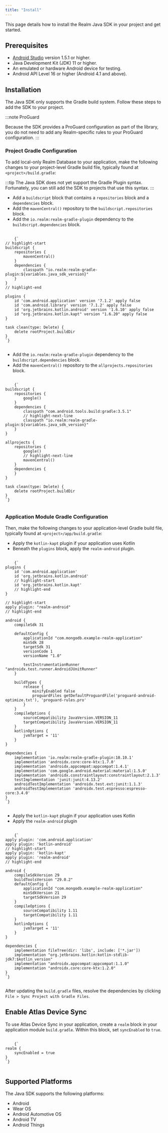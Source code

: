 ```yaml
---
title: "Install"
---
```



This page details how to install the Realm Java SDK in your project
and get started.

## Prerequisites

- [Android Studio](https://developer.android.com/studio/index.html)
  version 1.5.1 or higher.
- Java Development Kit (JDK) 11 or higher.
- An emulated or hardware Android device for testing.
- Android API Level 16 or higher (Android 4.1 and above).

## Installation

The Java SDK only supports the Gradle build system. Follow these steps
to add the SDK to your project.

:::note ProGuard

Because the SDK provides a ProGuard configuration as part
of the library, you do not need to add any
Realm-specific rules to your ProGuard configuration.
:::

### Project Gradle Configuration

To add local-only Realm Database to your application, make
the following changes to your project-level Gradle build
file, typically found at `<project>/build.gradle`:

<Tabs groupId="gradle-syntax">
  <TabItem value="plugin" label="Gradle Plugin Syntax">

:::tip
The Java SDK does not yet support the Gradle Plugin syntax. Fortunately,
you can still add the SDK to projects that use this syntax.
:::

- Add a `buildscript` block that contains a `repositories` block and a `dependencies` block.
- Add the `mavenCentral()` repository to the `buildscript.repositories` block.
- Add the `io.realm:realm-gradle-plugin` dependency to the `buildscript.dependencies` block.

<pre>
  <code
    parentName="pre"
    {...{
      language: "groovy",
    }}
  >
    {`
// highlight-start
buildscript {
    repositories {
        mavenCentral()
    }
    dependencies {
        classpath "io.realm:realm-gradle-plugin:${variables.java_sdk_version}"
    }
}
// highlight-end

plugins {
    id 'com.android.application' version '7.1.2' apply false
    id 'com.android.library' version '7.1.2' apply false
    id 'org.jetbrains.kotlin.android' version '1.6.10' apply false
    id "org.jetbrains.kotlin.kapt" version "1.6.20" apply false
}

task clean(type: Delete) {
    delete rootProject.buildDir
}
`}
  </code>
</pre>

  </TabItem>
  <TabItem value="legacy" label="Gradle Legacy Syntax">

- Add the `io.realm:realm-gradle-plugin` dependency to the `buildscript.dependencies` block.
- Add the `mavenCentral()` repository to the `allprojects.repositories` block.

<pre>
  <code
    parentName="pre"
    {...{
      language: "groovy",
    }}
  >
    {`
buildscript {
    repositories {
        google()
    }
    dependencies {
        classpath "com.android.tools.build:gradle:3.5.1"
        // highlight-next-line
        classpath "io.realm:realm-gradle-plugin:${variables.java_sdk_version}"
    }
}

allprojects {
    repositories {
        google()
        // highlight-next-line
        mavenCentral()
    }
    dependencies {
    }
}

task clean(type: Delete) {
    delete rootProject.buildDir
}
`}
  </code>
</pre>

</TabItem>
</Tabs>

### Application Module Gradle Configuration

Then, make the following changes to your application-level
Gradle build file, typically found at `<project>/app/build.gradle`:

<Tabs groupId="gradle-syntax">
  <TabItem value="plugin" label="Gradle Plugin Syntax">

- Apply the `kotlin-kapt` plugin if your application uses Kotlin
- Beneath the `plugins` block, apply the `realm-android` plugin.

<pre>
  <code
    parentName="pre"
    {...{
      language: "groovy",
    }}
  >
    {`
plugins {
    id 'com.android.application'
    id 'org.jetbrains.kotlin.android'
    // highlight-start
    id 'org.jetbrains.kotlin.kapt'
    // highlight-end
}

// highlight-start
apply plugin: "realm-android"
// highlight-end

android {
    compileSdk 31

    defaultConfig {
        applicationId "com.mongodb.example-realm-application"
        minSdk 28
        targetSdk 31
        versionCode 1
        versionName "1.0"

        testInstrumentationRunner "androidx.test.runner.AndroidJUnitRunner"
    }

    buildTypes {
        release {
            minifyEnabled false
            proguardFiles getDefaultProguardFile('proguard-android-optimize.txt'), 'proguard-rules.pro'
        }
    }
    compileOptions {
        sourceCompatibility JavaVersion.VERSION_11
        targetCompatibility JavaVersion.VERSION_11
    }
    kotlinOptions {
        jvmTarget = '11'
    }
}

dependencies {
    implementation 'io.realm:realm-gradle-plugin:10.10.1'
    implementation 'androidx.core:core-ktx:1.7.0'
    implementation 'androidx.appcompat:appcompat:1.4.1'
    implementation 'com.google.android.material:material:1.5.0'
    implementation 'androidx.constraintlayout:constraintlayout:2.1.3'
    testImplementation 'junit:junit:4.13.2'
    androidTestImplementation 'androidx.test.ext:junit:1.1.3'
    androidTestImplementation 'androidx.test.espresso:espresso-core:3.4.0'
}
`}
  </code>
</pre>

  </TabItem>
  <TabItem value="legacy" label="Gradle Legacy Syntax">

- Apply the `kotlin-kapt` plugin if your application uses Kotlin
- Apply the `realm-android` plugin

<pre>
  <code
    parentName="pre"
    {...{
      language: "groovy",
    }}
  >
    {`
apply plugin: 'com.android.application'
apply plugin: 'kotlin-android'
// highlight-start
apply plugin: 'kotlin-kapt'
apply plugin: 'realm-android'
// highlight-end

android {
    compileSdkVersion 29
    buildToolsVersion "29.0.2"
    defaultConfig {
        applicationId "com.mongodb.example-realm-application"
        minSdkVersion 21
        targetSdkVersion 29
    }
    compileOptions {
        sourceCompatibility 1.11
        targetCompatibility 1.11
    }
    kotlinOptions {
        jvmTarget = '11'
    }
}

dependencies {
    implementation fileTree(dir: 'libs', include: ['*.jar'])
    implementation "org.jetbrains.kotlin:kotlin-stdlib-jdk7:$kotlin_version"
    implementation "androidx.appcompat:appcompat:1.1.0"
    implementation "androidx.core:core-ktx:1.2.0"
}
`}
  </code>
</pre>

  </TabItem>
</Tabs>

After updating the `build.gradle` files, resolve the dependencies by
clicking `File > Sync Project with Gradle Files`.

## Enable Atlas Device Sync

To use Atlas Device Sync in your application, create a `realm` block in your
application module `build.gradle`. Within this block, set `syncEnabled`
to `true`.

<pre>
  <code
    parentName="pre"
    {...{
      language: "groovy",
    }}
  >
    {`
realm {
    syncEnabled = true
}
`}
  </code>
</pre>

## Supported Platforms

The Java SDK supports the following platforms:

- Android
- Wear OS
- Android Automotive OS
- Android TV
- Android Things
